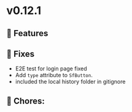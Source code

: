 
<Meta title="Releases/v0.12.x - Latest/v0.12.1/Change log" />

# v0.12.1

## 🚀 Features


## 🐛 Fixes

- E2E test for login page fixed
- Add `type` attribute to `SfButton`.
- included the local history folder in gitignore

## 🧹 Chores:

